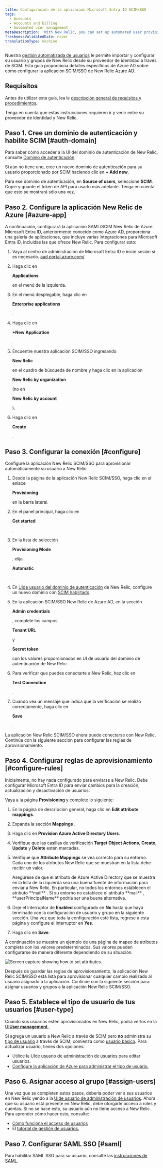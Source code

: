 ```yaml
---
title: Configuración de la aplicación Microsoft Entra ID SCIM/SSO
tags:
  - Accounts
  - Accounts and billing
  - Automated user management
metaDescription: 'With New Relic, you can set up automated user provisioning and management for Azure Active Directory (AD) SSO.'
freshnessValidatedDate: never
translationType: machine
---
```



Nuestra [gestión automatizada de usuarios](/docs/accounts/accounts/automated-user-management/automated-user-provisioning-single-sign) le permite importar y configurar su usuario y grupos de New Relic desde su proveedor de identidad a través de SCIM. Esta guía proporciona detalles específicos de Azure AD sobre cómo configurar la aplicación SCIM/SSO de New Relic Azure AD.

## Requisitos

Antes de utilizar esta guía, lea la [descripción general de requisitos y procedimientos](/docs/assign-users-automated-provisioning-allow-single-sign#requirements).

Tenga en cuenta que estas instrucciones requieren ir y venir entre su proveedor de identidad y New Relic.

## Paso 1. Cree un dominio de autenticación y habilite SCIM [#auth-domain]

Para saber cómo acceder a la UI del dominio de autenticación de New Relic, consulte [Dominio de autenticación](/docs/accounts/accounts-billing/new-relic-one-user-management/authentication-domains-saml-sso-scim-more/#ui).

Si aún no tiene uno, cree un nuevo dominio de autenticación para su usuario proporcionado por SCIM haciendo clic en <DoNotTranslate>**+ Add new**</DoNotTranslate>.

Para ese dominio de autenticación, en <DoNotTranslate>**Source of users**</DoNotTranslate>, seleccione <DoNotTranslate>**SCIM**</DoNotTranslate>. Copie y guarde el token de API para usarlo más adelante. Tenga en cuenta que esto se mostrará sólo una vez.

## Paso 2. Configure la aplicación New Relic de Azure [#azure-app]

A continuación, configurará la aplicación SAML/SCIM New Relic de Azure. Microsoft Entra ID, anteriormente conocido como Azure AD, proporciona una galería de aplicaciones, que incluye varias integraciones para Microsoft Entra ID, incluidas las que ofrece New Relic. Para configurar esto:

1. Vaya al centro de administración de Microsoft Entra ID e inicie sesión si es necesario. [aad.portal.azure.com/](https://aad.portal.azure.com/)

2. Haga clic en

   <DoNotTranslate>**Applications**</DoNotTranslate>

   en el menú de la izquierda.

3. En el menú desplegable, haga clic en

   <DoNotTranslate>**Enterprise applications**</DoNotTranslate>

   .

4. Haga clic en

   <DoNotTranslate>**+New Application**</DoNotTranslate>

   .

5. Encuentre nuestra aplicación SCIM/SSO ingresando

   <DoNotTranslate>**New Relic**</DoNotTranslate>

   en el cuadro de búsqueda de nombre y haga clic en la aplicación

   <DoNotTranslate>**New Relic by organization**</DoNotTranslate>

   (no en

   <DoNotTranslate>**New Relic by account**</DoNotTranslate>

   ).

6. Haga clic en

   <DoNotTranslate>**Create**</DoNotTranslate>

   .

## Paso 3. Configurar la conexión [#configure]

Configure la aplicación New Relic SCIM/SSO para aprovisionar automáticamente su usuario a New Relic.

1. Desde la página de la aplicación New Relic SCIM/SSO, haga clic en el enlace

   <DoNotTranslate>**Provisioning**</DoNotTranslate>

   en la barra lateral.

2. En el panel principal, haga clic en

   <DoNotTranslate>**Get started**</DoNotTranslate>

   .

3. En la lista de selección

   <DoNotTranslate>**Provisioning Mode**</DoNotTranslate>

   , elija

   <DoNotTranslate>**Automatic**</DoNotTranslate>

   .

4. En [UIde usuario del dominio de autenticación](/docs/accounts/accounts-billing/new-relic-one-user-management/authentication-domains-saml-sso-scim-more) de New Relic, configure un nuevo dominio con [SCIM habilitado](/docs/accounts/accounts-billing/new-relic-one-user-management/authentication-domains-saml-sso-scim-more#source-users).

5. En la aplicación SCIM/SSO New Relic de Azure AD, en la sección

   <DoNotTranslate>**Admin credentials**</DoNotTranslate>

   , complete los campos

   <DoNotTranslate>**Tenant URL**</DoNotTranslate>

   y

   <DoNotTranslate>**Secret token**</DoNotTranslate>

   con los valores proporcionados en UI de usuario del dominio de autenticación de New Relic.

6. Para verificar que puedes conectarte a New Relic, haz clic en

   <DoNotTranslate>**Test Connection**</DoNotTranslate>

   .

7. Cuando vea un mensaje que indica que la verificación se realizó correctamente, haga clic en

   <DoNotTranslate>**Save**</DoNotTranslate>

   .

La aplicación New Relic SCIM/SSO ahora puede conectarse con New Relic. Continúe con la siguiente sección para configurar las reglas de aprovisionamiento.

## Paso 4. Configurar reglas de aprovisionamiento [#configure-rules]

Inicialmente, no hay nada configurado para enviarse a New Relic. Debe configurar Microsoft Entra ID para enviar cambios para la creación, actualización y desactivación de usuarios.

Vaya a la página <DoNotTranslate>**Provisioning**</DoNotTranslate> y complete lo siguiente:

1. En la página de descripción general, haga clic en <DoNotTranslate>**Edit attribute mappings**</DoNotTranslate>.

2. Expanda la sección <DoNotTranslate>**Mappings**</DoNotTranslate> .

3. Haga clic en <DoNotTranslate>**Provision Azure Active Directory Users**</DoNotTranslate>.

4. Verifique que las casillas de verificación <DoNotTranslate>**Target Object Actions**</DoNotTranslate>, <DoNotTranslate>**Create**</DoNotTranslate>, <DoNotTranslate>**Update**</DoNotTranslate> y <DoNotTranslate>**Delete**</DoNotTranslate> estén marcadas.

5. Verifique que <DoNotTranslate>**Attribute Mappings**</DoNotTranslate> se vea correcto para su entorno. Cada uno de los atributos New Relic que se muestran en la lista debe recibir un valor.

   <Callout variant="tip">
     Asegúrese de que el atributo de Azure Active Directory que se muestra en la lista de la izquierda sea una buena fuente de información para enviar a New Relic. En particular, no todos los entornos establecen el atributo <DoNotTranslate>**mail**</DoNotTranslate> . Si su entorno no establece el atributo <DoNotTranslate>**mail**</DoNotTranslate> , <DoNotTranslate>**userPrincipalName**</DoNotTranslate> podría ser una buena alternativa.
   </Callout>

6. Deje el interruptor de <DoNotTranslate>**Enabled**</DoNotTranslate> configurado en <DoNotTranslate>**No**</DoNotTranslate> hasta que haya terminado con la configuración de usuario y grupo en la siguiente sección. Una vez que toda la configuración esté lista, regrese a esta página y configure el interruptor en <DoNotTranslate>**Yes**</DoNotTranslate>.

7. Haga clic en <DoNotTranslate>**Save**</DoNotTranslate>.

A continuación se muestra un ejemplo de una página de mapeo de atributos completa con los valores predeterminados. Sus valores pueden configurarse de manera diferente dependiendo de su situación.

<img
  title="Azure_AD_Provisioning_Attribute_Mapping.png"
  alt="Screen capture showing how to set attributes."
  src={accountsAzureADAttributeMapping}
/>

Después de guardar las reglas de aprovisionamiento, la aplicación New Relic SCIM/SSO está lista para aprovisionar cualquier cambio realizado al usuario asignado a la aplicación. Continúe con la siguiente sección para asignar usuarios y grupos a la aplicación New Relic SCIM/SSO.

## Paso 5. Establece el tipo de usuario de tus usuarios [#user-type]

Cuando sus usuarios estén aprovisionados en New Relic, podrá verlos en la [UI<DoNotTranslate>**User management**</DoNotTranslate> ](/docs/accounts/accounts-billing/new-relic-one-user-management/user-management-ui-and-tasks#where).

Si agrega un usuario a New Relic a través de SCIM pero **no** administra su [tipo de usuario](/docs/accounts/accounts-billing/new-relic-one-user-management/user-type) a través de SCIM, comienza como [usuario básico](/docs/accounts/accounts-billing/new-relic-one-user-management/user-type). Para actualizar usuario, tienes dos opciones:

* Utilice la [UIde usuario de administración de usuarios](/docs/accounts/accounts-billing/new-relic-one-user-management/user-management-ui-and-tasks#edit-user-type) para editar usuarios.
* [Configure la aplicación de Azure para administrar el tipo de usuario.](/docs/accounts/accounts-billing/new-relic-one-user-management/authentication-domains-saml-sso-scim-more/#manage-user-type-scim)

## Paso 6. Asignar acceso al grupo [#assign-users]

Una vez que se completen estos pasos, debería poder ver a sus usuarios en New Relic yendo a la [UIde usuario de administración de usuarios](/docs/accounts/accounts-billing/new-relic-one-user-management/user-management-ui-and-tasks#where). Ahora que su usuario está presente en New Relic, debe otorgarle acceso a roles y cuentas. Si no se hace esto, su usuario aún no tiene acceso a New Relic. Para aprender cómo hacer esto, consulte:

* [Cómo funciona el acceso de usuarios](/docs/accounts/accounts-billing/new-relic-one-user-management/user-management-concepts#understand-concepts)
* El [tutorial de gestión de usuarios.](/docs/accounts/accounts-billing/new-relic-one-user-management/tutorial-add-new-user-groups-roles-new-relic-one-user-model/)

## Paso 7. Configurar SAML SSO [#saml]

Para habilitar SAML SSO para su usuario, consulte las [instrucciones de SAML](/docs/accounts/accounts-billing/new-relic-one-user-management/authentication-domains-saml-sso-scim-more/#authentication).